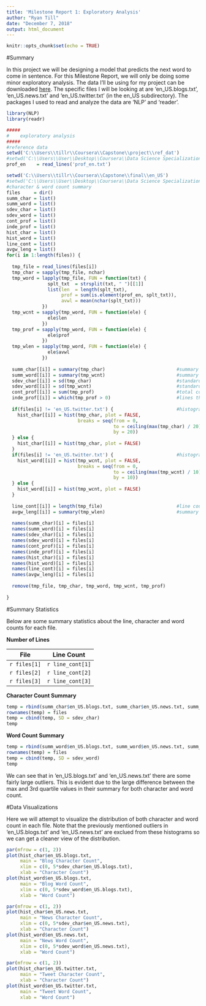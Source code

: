 ---
title: 'Milestone Report 1: Exploratory Analysis'
author: "Ryan Till"
date: "December 7, 2018"
output: html_document
---

```{r setup, include=FALSE}
knitr::opts_chunk$set(echo = TRUE)
```
#Summary

In this project we will be designing a model that predicts the next word to come in sentence.  For this Milestone Report, we will only be doing some minor exploratory analysis.  The data I'll be using for my project can be downloaded [here](https://d396qusza40orc.cloudfront.net/dsscapstone/dataset/Coursera-SwiftKey.zip). The specific files I will be looking at are 'en_US.blogs.txt', 'en_US.news.txt' and 'en_US.twitter.txt' (in the en_US subdirectory). The packages I used to read and analyze the data are 'NLP' and 'reader'.


```{r processing, echo=FALSE, cache=TRUE}

library(NLP)
library(readr)

#####
#    exploratory analysis
#####
#reference data
setwd('C:\\Users\\tillr\\Coursera\\Capstone\\project\\ref_dat')
#setwd('C:\\Users\\User\\Desktop\\Coursera\\Data Science Specialization\\Capstone\\ref_dat')
prof_en    = read_lines('prof_en.txt')

setwd('C:\\Users\\tillr\\Coursera\\Capstone\\final\\en_US')
#setwd('C:\\Users\\User\\Desktop\\Coursera\\Data Science Specialization\\Capstone\\final\\en_US')
#character & word count summary
files     = dir()
summ_char = list()
summ_word = list()
sdev_char = list()
sdev_word = list()
cont_prof = list()
inde_prof = list()
hist_char = list()
hist_word = list()
line_cont = list()
avgw_leng = list()
for(i in 1:length(files)) {
  
  tmp_file = read_lines(files[i])
  tmp_char = sapply(tmp_file, nchar)
  tmp_word = lapply(tmp_file, FUN = function(txt) {
               splt_txt  = strsplit(txt, " ")[[1]]
               list(len  = length(splt_txt), 
                    prof = sum(is.element(prof_en, splt_txt)), 
                    avwl = mean(nchar(splt_txt)))
             })
  tmp_wcnt = sapply(tmp_word, FUN = function(ele) { 
               ele$len  
             })
  tmp_prof = sapply(tmp_word, FUN = function(ele) { 
               ele$prof  
             })
  tmp_wlen = sapply(tmp_word, FUN = function(ele) {
               ele$avwl
             })
  
  summ_char[[i]] = summary(tmp_char)                          #summary of character count per line
  summ_word[[i]] = summary(tmp_wcnt)                          #summary of word count per line
  sdev_char[[i]] = sd(tmp_char)                               #standard deviation of character count
  sdev_word[[i]] = sd(tmp_wcnt)                               #standard deviation of word count
  cont_prof[[i]] = sum(tmp_prof)                              #total count of profanities in file (ISSUE 1)
  inde_prof[[i]] = which(tmp_prof > 0)                        #lines that contain profanities by file (ISSUE 1)
  
  if(files[i] != 'en_US.twitter.txt') {                       #histogram of character counts by file (ISSUE 2)
    hist_char[[i]] = hist(tmp_char, plot = FALSE,      
                          breaks = seq(from = 0, 
                                       to = ceiling(max(tmp_char) / 20) * 20, 
                                       by = 20))
  } else {
    hist_char[[i]] = hist(tmp_char, plot = FALSE)
  }
  if(files[i] != 'en_US.twitter.txt') {                       #histogram of word counts by file (ISSUE 2)
    hist_word[[i]] = hist(tmp_wcnt, plot = FALSE,      
                          breaks = seq(from = 0, 
                                       to = ceiling(max(tmp_wcnt) / 10) * 10, 
                                       by = 10))
  } else {
    hist_word[[i]] = hist(tmp_wcnt, plot = FALSE)
  }
  
  line_cont[[i]] = length(tmp_file)                           #line count by file
  avgw_leng[[i]] = summary(tmp_wlen)                          #summary of average word length by file
  
  names(summ_char)[i] = files[i]
  names(summ_word)[i] = files[i]
  names(sdev_char)[i] = files[i]
  names(sdev_word)[i] = files[i]
  names(cont_prof)[i] = files[i]
  names(inde_prof)[i] = files[i]
  names(hist_char)[i] = files[i]
  names(hist_word)[i] = files[i]
  names(line_cont)[i] = files[i]
  names(avgw_leng)[i] = files[i]
  
  remove(tmp_file, tmp_char, tmp_word, tmp_wcnt, tmp_prof)
  
}

```

#Summary Statistics

Below are some summary statistics about the line, character and word counts for each file.  

**Number of Lines**  

File | Line Count
------|-----------
`r files[1]` | `r line_cont[1]`
`r files[2]` | `r line_cont[2]`
`r files[3]` | `r line_cont[3]`

**Character Count Summary**
```{r char_count, echo=FALSE}
temp = rbind(summ_char$en_US.blogs.txt, summ_char$en_US.news.txt, summ_char$en_US.twitter.txt)
rownames(temp) = files
temp = cbind(temp, SD = sdev_char)
temp
```

**Word Count Summary**
```{r word_count, echo=FALSE}
temp = rbind(summ_word$en_US.blogs.txt, summ_word$en_US.news.txt, summ_word$en_US.twitter.txt)
rownames(temp) = files
temp = cbind(temp, SD = sdev_word)
temp
```

We can see that in 'en_US.blogs.txt' and 'en_US.news.txt' there are some fairly large outliers. This is evident due to the large difference between the max and 3rd quartile values in their summary for both character and word count.

#Data Visualizations

Here we will attempt to visualize the distribution of both character and word count in each file.  Note that the previously mentioned outliers in 'en_US.blogs.txt' and 'en_US.news.txt' are exclued from these histograms so we can get a cleaner view of the distribution.

```{r blogs_vis, echo=FALSE}
par(mfrow = c(1, 2))
plot(hist_char$en_US.blogs.txt, 
     main = "Blog Character Count", 
     xlim = c(0, 5*sdev_char$en_US.blogs.txt), 
     xlab = "Character Count")
plot(hist_word$en_US.blogs.txt, 
     main = "Blog Word Count", 
     xlim = c(0, 5*sdev_word$en_US.blogs.txt), 
     xlab = "Word Count")
```

```{r news_vis, echo=FALSE}
par(mfrow = c(1, 2))
plot(hist_char$en_US.news.txt, 
     main = "News Character Count", 
     xlim = c(0, 5*sdev_char$en_US.news.txt), 
     xlab = "Character Count")
plot(hist_word$en_US.news.txt, 
     main = "News Word Count", 
     xlim = c(0, 5*sdev_word$en_US.news.txt), 
     xlab = "Word Count")
```

```{r twitter_vis, echo=FALSE}
par(mfrow = c(1, 2))
plot(hist_char$en_US.twitter.txt, 
     main = "Tweet Character Count", 
     xlab = "Character Count")
plot(hist_word$en_US.twitter.txt, 
     main = "Tweet Word Count", 
     xlab = "Word Count")
```